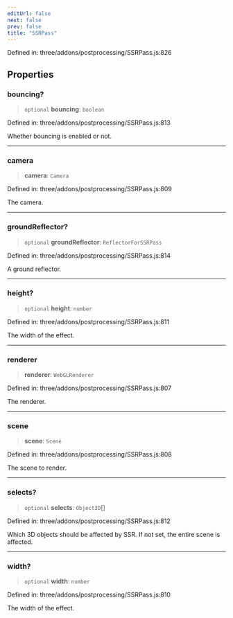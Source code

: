 ```yaml
---
editUrl: false
next: false
prev: false
title: "SSRPass"
---
```


Defined in: three/addons/postprocessing/SSRPass.js:826

## Properties

### bouncing?

> `optional` **bouncing**: `boolean`

Defined in: three/addons/postprocessing/SSRPass.js:813

Whether bouncing is enabled or not.

***

### camera

> **camera**: `Camera`

Defined in: three/addons/postprocessing/SSRPass.js:809

The camera.

***

### groundReflector?

> `optional` **groundReflector**: `ReflectorForSSRPass`

Defined in: three/addons/postprocessing/SSRPass.js:814

A ground reflector.

***

### height?

> `optional` **height**: `number`

Defined in: three/addons/postprocessing/SSRPass.js:811

The width of the effect.

***

### renderer

> **renderer**: `WebGLRenderer`

Defined in: three/addons/postprocessing/SSRPass.js:807

The renderer.

***

### scene

> **scene**: `Scene`

Defined in: three/addons/postprocessing/SSRPass.js:808

The scene to render.

***

### selects?

> `optional` **selects**: `Object3D`[]

Defined in: three/addons/postprocessing/SSRPass.js:812

Which 3D objects should be affected by SSR. If not set, the entire scene is affected.

***

### width?

> `optional` **width**: `number`

Defined in: three/addons/postprocessing/SSRPass.js:810

The width of the effect.
